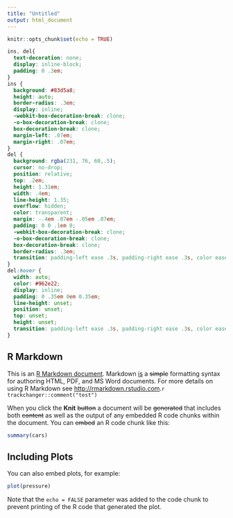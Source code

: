 ```yaml
---
title: "Untitled"
output: html_document
---
```


```r
knitr::opts_chunk$set(echo = TRUE)
```

```css
ins, del{
  text-decoration: none;
  display: inline-block;
  padding: 0 .3em;
}
ins {
  background: #83d5a8;
  height: auto;
  border-radius: .3em;
  display: inline; 
  -webkit-box-decoration-break: clone;
  -o-box-decoration-break: clone;
  box-decoration-break: clone;
  margin-left: .07em;
  margin-right: .07em;
}
del {
  background: rgba(231, 76, 60,.5);
  cursor: no-drop;
  position: relative;
  top: .2em;
  height: 1.31em;
  width: .4em;
  line-height: 1.35;
  overflow: hidden;
  color: transparent;
  margin: -.4em .07em -.05em .07em;
  padding: 0 0 .1em 0;
  -webkit-box-decoration-break: clone;
  -o-box-decoration-break: clone;
  box-decoration-break: clone;
  border-radius: .3em;
  transition: padding-left ease .3s, padding-right ease .3s, color ease .15s;
}
del:hover {
  width: auto;
  color: #962e22;
  display: inline;
  padding: 0 .35em 0em 0.35em;
  line-height: unset;
  position: unset;
  top: unset;
  height: unset;
  transition: padding-left ease .3s, padding-right ease .3s, color ease .7s;
}
```

<script src="https://kit.fontawesome.com/f3ae6d3fea.js" crossorigin="anonymous"></script>


## R Markdown

This is an <ins>R Markdown document</ins>. Markdown <ins>is</ins> a <del>simple</del> formatting syntax for authoring HTML, PDF, and MS Word documents. For more details on using R Markdown see <http://rmarkdown.rstudio.com>.`r trackchanger::comment("test")`

When you click the **Knit** <del>button</del> a document will be <del>generated</del> that includes both <del>content</del> as well as the output of any embedded R code chunks within the document. You can <del>embed</del> an R code chunk like this:

```r
summary(cars)
```

## Including Plots

You can also embed plots, for example:

```r
plot(pressure)
```

Note that the `echo = FALSE` parameter was added to the code chunk to prevent printing of the R code that generated the plot.
